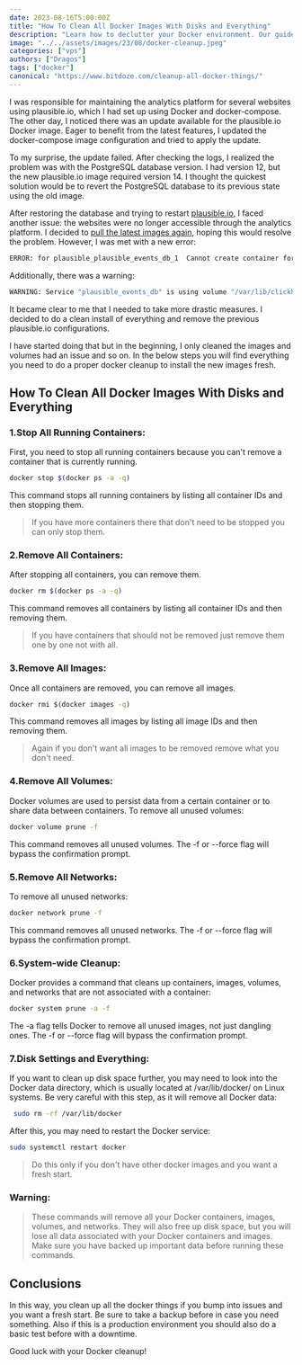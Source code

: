 ```yaml
---
date: 2023-08-16T5:00:00Z
title: "How To Clean All Docker Images With Disks and Everything"
description: "Learn how to declutter your Docker environment. Our guide shows you how to remove images, containers, volumes, and networks, freeing up valuable disk space. Follow step-by-step instructions to start fresh with Docker."
image: "../../assets/images/23/08/docker-cleanup.jpeg"
categories: ["vps"]
authors: ["Dragos"]
tags: ["docker"]
canonical: "https://www.bitdoze.com/cleanup-all-docker-things/"
---
```


I was responsible for maintaining the analytics platform for several websites using plausible.io, which I had set up using Docker and docker-compose. The other day, I noticed there was an update available for the plausible.io Docker image. Eager to benefit from the latest features, I updated the docker-compose image configuration and tried to apply the update.

To my surprise, the update failed. After checking the logs, I realized the problem was with the PostgreSQL database version. I had version 12, but the new plausible.io image required version 14. I thought the quickest solution would be to revert the PostgreSQL database to its previous state using the old image.

After restoring the database and trying to restart [plausible.io](https://www.bitdoze.com/install-plausible-analytics/), I faced another issue: the websites were no longer accessible through the analytics platform. I decided to [pull the latest images again](https://www.bitdoze.com/updating-container-docker-compose/), hoping this would resolve the problem. However, I was met with a new error:

```bash
ERROR: for plausible_plausible_events_db_1  Cannot create container for service plausible_events_db: open /var/lib/docker/volumes/plausible_event-data/_data: no such file or directory
```

Additionally, there was a warning:

```bash
WARNING: Service "plausible_events_db" is using volume "/var/lib/clickhouse" from the previous container. Host mapping "plausible_event-data2" has no effect. Remove the existing containers (with `docker-compose rm plausible`)
```

It became clear to me that I needed to take more drastic measures. I decided to do a clean install of everything and remove the previous plausible.io configurations.

I have started doing that but in the beginning, I only cleaned the images and volumes had an issue and so on. In the below steps you will find everything you need to do a proper docker cleanup to install the new images fresh.

## How To Clean All Docker Images With Disks and Everything

### 1.Stop All Running Containers:

First, you need to stop all running containers because you can't remove a container that is currently running.

```bash
docker stop $(docker ps -a -q)
```

This command stops all running containers by listing all container IDs and then stopping them.

> If you have more containers there that don't need to be stopped you can only stop them.

### 2.Remove All Containers:

After stopping all containers, you can remove them.

```bash
docker rm $(docker ps -a -q)
```

This command removes all containers by listing all container IDs and then removing them.

> If you have containers that should not be removed just remove them one by one not with all.

### 3.Remove All Images:

Once all containers are removed, you can remove all images.

```bash
docker rmi $(docker images -q)
```

This command removes all images by listing all image IDs and then removing them.

> Again if you don't want all images to be removed remove what you don't need.

### 4.Remove All Volumes:

Docker volumes are used to persist data from a certain container or to share data between containers. To remove all unused volumes:

```bash
docker volume prune -f
```

This command removes all unused volumes. The -f or --force flag will bypass the confirmation prompt.

### 5.Remove All Networks:

To remove all unused networks:

```bash
docker network prune -f
```

This command removes all unused networks. The -f or --force flag will bypass the confirmation prompt.

### 6.System-wide Cleanup:

Docker provides a command that cleans up containers, images, volumes, and networks that are not associated with a container:

```bash
docker system prune -a -f
```

The -a flag tells Docker to remove all unused images, not just dangling ones. The -f or --force flag will bypass the confirmation prompt.

### 7.Disk Settings and Everything:

If you want to clean up disk space further, you may need to look into the Docker data directory, which is usually located at /var/lib/docker/ on Linux systems. Be very careful with this step, as it will remove all Docker data:

```bash
 sudo rm -rf /var/lib/docker
```

After this, you may need to restart the Docker service:

```bash
sudo systemctl restart docker
```

> Do this only if you don't have other docker images and you want a fresh start.

### Warning:

> These commands will remove all your Docker containers, images, volumes, and networks. They will also free up disk space, but you will lose all data associated with your Docker containers and images. Make sure you have backed up important data before running these commands.

## Conclusions

In this way, you clean up all the docker things if you bump into issues and you want a fresh start. Be sure to take a backup before in case you need something. Also if this is a production environment you should also do a basic test before with a downtime.

Good luck with your Docker cleanup!
